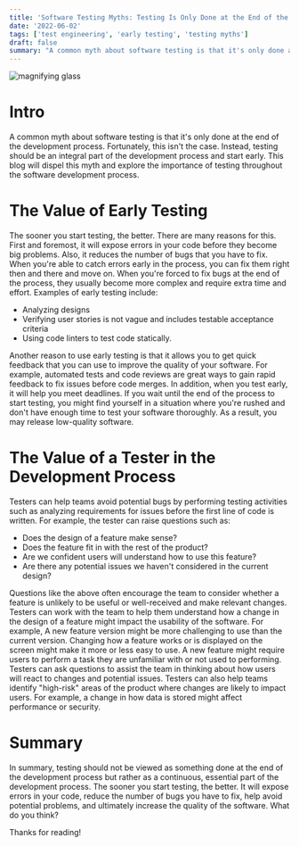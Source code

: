 ```yaml
---
title: 'Software Testing Myths: Testing Is Only Done at the End of the Development Process'
date: '2022-06-02'
tags: ['test engineering', 'early testing', 'testing myths']
draft: false
summary: "A common myth about software testing is that it's only done at the end of the development process. Fortunately, this isn't the case. Instead, testing should be an integral part of the development process and start early. This blog will dispel this myth and explore the importance of testing throughout the software development process..."
---
```


<div className="text-center">
  <Image
    alt="magnifying glass"
    src="/static/images/magnifying-glass.png"
    width={500}
    height={300}
  />
</div>

# Intro

A common myth about software testing is that it's only done at the end of the development process. Fortunately, this isn't the case. Instead, testing should be an integral part of the development process and start early. This blog will dispel this myth and explore the importance of testing throughout the software development process.

# The Value of Early Testing

The sooner you start testing, the better. There are many reasons for this. First and foremost, it will expose errors in your code before they become big problems. Also, it reduces the number of bugs that you have to fix. When you're able to catch errors early in the process, you can fix them right then and there and move on. When you're forced to fix bugs at the end of the process, they usually become more complex and require extra time and effort. Examples of early testing include:

- Analyzing designs
- Verifying user stories is not vague and includes testable acceptance criteria
- Using code linters to test code statically.

Another reason to use early testing is that it allows you to get quick feedback that you can use to improve the quality of your software. For example, automated tests and code reviews are great ways to gain rapid feedback to fix issues before code merges. In addition, when you test early, it will help you meet deadlines. If you wait until the end of the process to start testing, you might find yourself in a situation where you're rushed and don't have enough time to test your software thoroughly. As a result, you may release low-quality software.

# The Value of a Tester in the Development Process

Testers can help teams avoid potential bugs by performing testing activities such as analyzing requirements for issues before the first line of code is written. For example, the tester can raise questions such as:

- Does the design of a feature make sense?
- Does the feature fit in with the rest of the product?
- Are we confident users will understand how to use this feature?
- Are there any potential issues we haven't considered in the current design?

Questions like the above often encourage the team to consider whether a feature is unlikely to be useful or well-received and make relevant changes.
Testers can work with the team to help them understand how a change in the design of a feature might impact the usability of the software. For example, A new feature version might be more challenging to use than the current version. Changing how a feature works or is displayed on the screen might make it more or less easy to use. A new feature might require users to perform a task they are unfamiliar with or not used to performing. Testers can ask questions to assist the team in thinking about how users will react to changes and potential issues.
Testers can also help teams identify "high-risk" areas of the product where changes are likely to impact users. For example, a change in how data is stored might affect performance or security.

# Summary

In summary, testing should not be viewed as something done at the end of the development process but rather as a continuous, essential part of the development process. The sooner you start testing, the better. It will expose errors in your code, reduce the number of bugs you have to fix, help avoid potential problems, and ultimately increase the quality of the software.
What do you think?

Thanks for reading!
